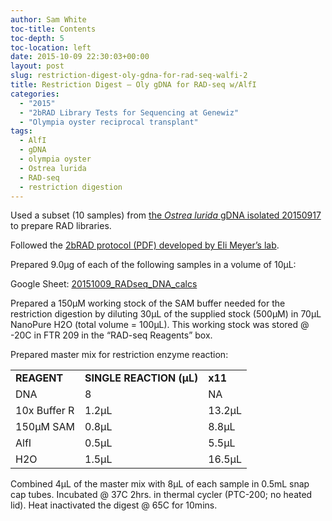 ```yaml
---
author: Sam White
toc-title: Contents
toc-depth: 5
toc-location: left
date: 2015-10-09 22:30:03+00:00
layout: post
slug: restriction-digest-oly-gdna-for-rad-seq-walfi-2
title: Restriction Digest – Oly gDNA for RAD-seq w/AlfI
categories:
  - "2015"
  - "2bRAD Library Tests for Sequencing at Genewiz"
  - "Olympia oyster reciprocal transplant"
tags:
  - AlfI
  - gDNA
  - olympia oyster
  - Ostrea lurida
  - RAD-seq
  - restriction digestion
---
```



Used a subset (10 samples) from [the _Ostrea lurida_ gDNA isolated 20150917](../2015-09-17-dna-isolation-olympia-oyster-whole-body/index.qmd) to prepare RAD libraries.

Followed the [2bRAD protocol (PDF) developed by Eli Meyer’s lab](https://github.com/sr320/LabDocs/blob/master/protocols/External_Protocols/2bRAD_11Aug2015.pdf).

Prepared 9.0μg of each of the following samples in a volume of 10μL:

Google Sheet: [20151009_RADseq_DNA_calcs](https://docs.google.com/spreadsheets/d/1jAA9lAhKaG1ZMYczH2rGc1mK4ovltWgbTGzrMN8ZNKQ/edit?usp=sharing)





Prepared a 150μM working stock of the SAM buffer needed for the restriction digestion by diluting 30μL of the supplied stock (500μM) in 70μL NanoPure H2O (total volume = 100μL). This working stock was stored @ -20C in FTR 209 in the “RAD-seq Reagents” box.

Prepared master mix for restriction enzyme reaction:

<table >
<tbody >
<tr >

<td >**REAGENT**
</td>

<td >**SINGLE REACTION (μL)**
</td>

<td >**x11**
</td>
</tr>
<tr >

<td >DNA
</td>

<td >8
</td>

<td >NA
</td>
</tr>
<tr >

<td >10x Buffer R
</td>

<td >1.2μL
</td>

<td >13.2μL
</td>
</tr>
<tr >

<td >150μM SAM
</td>

<td >0.8μL
</td>

<td >8.8μL
</td>
</tr>
<tr >

<td >AlfI
</td>

<td >0.5μL
</td>

<td >5.5μL
</td>
</tr>
<tr >

<td >H2O
</td>

<td >1.5μL
</td>

<td >16.5μL
</td>
</tr>
</tbody>
</table>



Combined 4μL of the master mix with 8μL of each sample in 0.5mL snap cap tubes. Incubated @ 37C 2hrs. in thermal cycler (PTC-200; no heated lid). Heat inactivated the digest @ 65C for 10mins.
